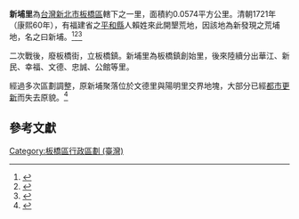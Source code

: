 {{Coord|25.0231256|121.4666851|source:GoogleMaps|display=title}}
{{ROC Village or Li Info|
City/CountyName=新北市|
DivName=板橋區|
Village/LiName=新埔|
Village/Li=里|
OldName =|
Longitude =|
Latitude =|
AreaTotal =0.0574|
HouseholdTotal=878|
PopTotal =2,368|
YearMonth=2011年1月|
Head =陳芷庭|
Male =|
Female =|
Sub =13|
Website =|
Neighbors =|
MapLocation =|
Address =文化路1段387巷8號|
DataSource =
}}
'''新埔里'''為[[台灣|台灣]][[新北市|新北市]][[板橋區_(台灣)|板橋區]]轄下之一里，面積約0.0574平方公里。清朝1721年（康熙60年），有福建省之[[平和縣|平和縣]]人賴姓來此開墾荒地，因該地為新發現之荒埔地，名之曰新埔。<ref>{{cite web|title=板橋區公所網站|work=各里介紹|accessdate=2015-03-11}}</ref><ref>{{cite book|title= 《臺灣鄉土全誌》|year=1996|publisher=中一出版社}}</ref><ref>{{cite book|title=《臺灣全志: 政治志·建置沿革篇》|year=2007|publisher=國史館臺灣文獻館}}</ref>

二次戰後，廢板橋街，立板橋鎮。新埔里為板橋鎮創始里，後來陸續分出華江、新民、幸福、文德、忠誠、公館等里。

經過多次區劃調整，原新埔聚落位於文德里與陽明里交界地塊，大部分已經[[都市更新|都市更新]]而失去原貌。<ref name="板橋市志">{{cite book|author=張馥堂, 張錦松, 盛清沂, 吳基瑞|title=《板橋市志》|year=1988|publisher=板橋市公所}}</ref>

==參考文獻==
{{reflist}}

{{新北市板橋區}}

[[Category:板橋區行政區劃_(臺灣)|Category:板橋區行政區劃 (臺灣)]]